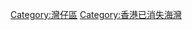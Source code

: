 {{commonscat|Causeway Bay}}
{{catmore}}
[[Category:灣仔區|Category:灣仔區]]

[[Category:香港已消失海灣|Category:香港已消失海灣]]